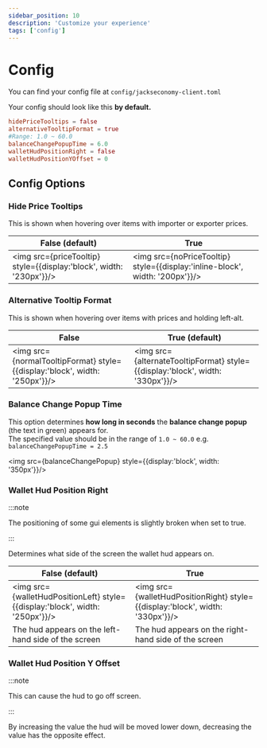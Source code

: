 ```yaml
---
sidebar_position: 10
description: 'Customize your experience'
tags: ['config']
---
```






# Config

You can find your config file at `config/jackseconomy-client.toml`

Your config should look like this **by default.**

```toml title='jackseconomy-client.toml' showLineNumbers
hidePriceTooltips = false
alternativeTooltipFormat = true
#Range: 1.0 ~ 60.0
balanceChangePopupTime = 6.0
walletHudPositionRight = false
walletHudPositionYOffset = 0
```

## Config Options

### Hide Price Tooltips

This is shown when hovering over items with importer or exporter prices.

| False (default) | True |
| --------------- | ---- |
|<img src={priceTooltip} style={{display:'block', width: '230px'}}/> | <img src={noPriceTooltip} style={{display:'inline-block', width: '200px'}}/> |

### Alternative Tooltip Format

This is shown when hovering over items with prices and holding left-alt.

| False | True (default) |
| ----- | -------------- |
| <img src={normalTooltipFormat} style={{display:'block', width: '250px'}}/> | <img src={alternateTooltipFormat} style={{display:'block', width: '330px'}}/> |

### Balance Change Popup Time

This option determines **how long in seconds** the **balance change popup** (the text in green) appears for.\
The specified value should be in the range of `1.0 ~ 60.0` e.g. `balanceChangePopupTime = 2.5`

<img src={balanceChangePopup} style={{display:'block', width: '350px'}}/>

### Wallet Hud Position Right

:::note

The positioning of some gui elements is slightly broken when set to true.

:::

Determines what side of the screen the wallet hud appears on.

| False (default) | True |
| --------------- | ---- |
| <img src={walletHudPositionLeft} style={{display:'block', width: '250px'}}/> | <img src={walletHudPositionRight} style={{display:'block', width: '330px'}}/> |
| The hud appears on the left-hand side of the screen                          | The hud appears on the right-hand side of the screen                          |

### Wallet Hud Position Y Offset

:::note

This can cause the hud to go off screen.

:::

By increasing the value the hud will be moved lower down, decreasing the value has the opposite effect.
